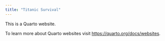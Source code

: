 ```yaml
---
title: "Titanic Survival"
---
```


This is a Quarto website.

To learn more about Quarto websites visit <https://quarto.org/docs/websites>.
